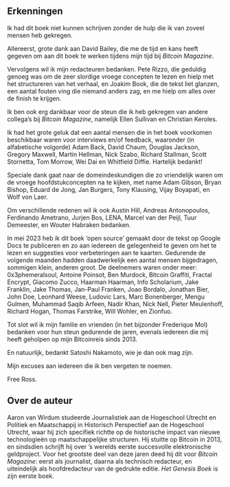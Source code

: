 ## Erkenningen

Ik had dit boek niet kunnen schrijven zonder de hulp die ik van zoveel mensen heb gekregen.

Allereerst, grote dank aan David Bailey, die me de tijd en kans heeft gegeven om aan dit boek te werken tijdens mijn tijd bij *Bitcoin Magazine*.

Vervolgens wil ik mijn redacteuren bedanken. Pete Rizzo, die geduldig genoeg was om de zeer slordige vroege concepten te lezen en hielp met het structureren van het verhaal, en Joakim Book, die de tekst liet glanzen, een aantal fouten ving die niemand anders zag, en me hielp om alles over de finish te krijgen.

Ik ben ook erg dankbaar voor de steun die ik heb gekregen van andere collega's bij *Bitcoin Magazine*, namelijk Ellen Sullivan en Christian Keroles.

Ik had het grote geluk dat een aantal mensen die in het boek voorkomen beschikbaar waren voor interviews en/of feedback, waaronder (in alfabetische volgorde) Adam Back, David Chaum, Douglas Jackson, Gregory Maxwell, Martin Hellman, Nick Szabo, Richard Stallman, Scott Stornetta, Tom Morrow, Wei Dai en Whitfield Diffie. Hartelijk bedankt!

Speciale dank gaat naar de domeindeskundigen die zo vriendelijk waren om de vroege hoofdstukconcepten na te kijken, met name Adam Gibson, Bryan Bishop, Eduard de Jong, Jan Burgers, Tony Klausing, Vijay Boyapati, en Wolf von Laer.

Om verschillende redenen wil ik ook Austin Hill, Andreas Antonopoulos, Ferdinando Ametrano, Jurjen Bos, LENA, Marcel van der Peijl, Tuur Demeester, en Wouter Habraken bedanken.

In mei 2023 heb ik dit boek 'open source' gemaakt door de tekst op Google Docs te publiceren en zo aan iedereen de gelegenheid te geven om het te lezen en suggesties voor verbeteringen aan te kaarten. Gedurende de volgende maanden hadden daadwerkelijk een aantal mensen bijgedragen, sommigen klein, anderen groot. De deelnemers waren onder meer: 0x3phemeralsoul, Antoine Poinsot, Ben Murdock, Bitcoin Graffiti, Fractal Encrypt, Giacomo Zucco, Haarman Haarman, Info Scholarium, Jake Franklin, Jake Thomas, Jan-Paul Franken, Joao Bordalo, Jonathan Bier, John Doe, Leonhard Weese, Ludovic Lars, Marc Bonenberger, Mengu Gulmen, Muhammad Saqib Arfeen, Nadir Khan, Nick Nell, Pieter Meulenhoff, Richard Hogan, Thomas Farstrike, Will Wohler, en Zionfuo.

Tot slot wil ik mijn familie en vrienden (in het bijzonder Frederique Mol) bedanken voor hun steun gedurende de jaren, evenals iedereen die mij heeft geholpen op mijn Bitcoinreis sinds 2013.

En natuurlijk, bedankt Satoshi Nakamoto, wie je dan ook mag zijn.

Mijn excuses aan iedereen die ik ben vergeten te noemen.

Free Ross.

## Over de auteur

Aaron van Wirdum studeerde Journalistiek aan de Hogeschool Utrecht en Politiek en Maatschappij in Historisch Perspectief aan de Hogeschool Utrecht, waar hij zich specifiek richtte op de historische impact van nieuwe technologieën op maatschappelijke structuren. Hij stuitte op Bitcoin in 2013, en sindsdien schrijft hij over 's werelds eerste succesvolle elektronische geldproject. Voor het grootste deel van deze jaren deed hij dit voor *Bitcoin Magazine*: eerst als journalist, daarna als technisch redacteur, en uiteindelijk als hoofdredacteur van de gedrukte editie. *Het Genesis Boek* is zijn eerste boek.
